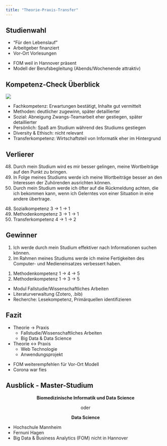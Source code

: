 ```yaml
---
title: "Theorie-Praxis-Transfer"
---
```


## Studienwahl

::: {.center-y}
- "Für den Lebenslauf"
- Arbeitgeber finanziert
- Vor-Ort Vorlesungen
:::
::: {.notes}
- FOM weil in Hannover präsent
- Modell der Berufsbegleitung (Abends/Wochenende attraktiv)
:::

## Kompetenz-Check Überblick

![](images/kompetenz_check.svg)

::: {.notes}
- Fachkompetenz: Erwartungen bestätigt, Inhalte gut vermittelt
- Methoden: deutlicher zugewinn, später detaillierter
- Sozial: Abneigung Zwangs-Teamarbeit eher gestiegen, später detaillierter
- Persönlich: Spaß am Studium während des Studiums gestiegen
- Diversity & Ethisch: nicht relevant
- Transferkompetenz: Wirtschaftsteil von Informatik eher im Hintergrund
:::

## Verlierer

::: {.center-y}
48. Durch mein Studium wird es mir besser gelingen, meine Wortbeiträge auf den Punkt zu bringen.
49. In Folge meines Studiums werde ich meine Wortbeiträge besser an den Interessen der Zuhörenden ausrichten können.
50. Durch mein Studium werde ich öfter auf die Rückmeldung achten, die ich bekommen kann, wenn ich Gelerntes von einer Situation in eine andere übertrage.
:::
::: {.notes}
48. Sozialkompetenz 3 -> 1 -> 1
49. Methodenkompetenz 3 -> 1 -> 1
50. Transferkompetenz 4 -> 1 -> 2
:::

## Gewinner

::: {.center-y}
1. Ich werde durch mein Studium effektiver nach Informationen suchen können.
2. Im Rahmen meines Studiums werde ich meine Fertigkeiten des Computer- und Medieneinsatzes verbessert haben.
:::
::: {.notes}
1. Methodenkompetenz 1 -> 4 -> 5
2. Methodenkompetenz 1 -> 3 -> 5

- Modul Fallstudie/Wissenschaftliches Arbeiten
- Literaturverwaltung (Zotero, .bib)
- Recherche: Lesekompetenz, Primärquellen identifizieren
:::

## Fazit

::: {.center-y}
- Theorie → Praxis
  - Fallstudie/Wissenschaftliches Arbeiten
  - Big Data & Data Science

- Theorie ↔ Praxis
  - Web Technologie
  - Anwendungsprojekt
:::
::: {.notes}
- FOM weiterempfehlen für Vor-Ort Modell
- Corona war fies
:::

## Ausblick - Master-Studium

::: {.center-y style='text-align: center'}
**Biomedizinische Informatik und Data Science**

oder

**Data Science**
:::
::: {.notes}
- Hochschule Mannheim
- Fernuni Hagen
- Big Data & Business Analytics (FOM) nicht in Hannover
:::